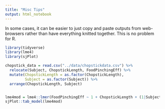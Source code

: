 ```yaml
---
title: "Misc Tips"
output: html_notebook
---
```


In some cases, it can be easier to just copy and paste outputs from web-browsers rather than have everything knitted together.
This is no problem for R.

```r
library(tidyverse)
library(lme4)
library(sjPlot)

chopstick_data = read.csv("../data/chopstickdata.csv") %>% 
  relocate(Subject, ChopstickLength, FoodPinchingEff) %>% 
  mutate(ChopstickLength = as.factor(ChopstickLength),
         Subject = as.factor(Subject)) %>% 
  arrange(ChopstickLength, Subject)


lme4mod = lme4::lmer(FoodPinchingEff ~ 1 + ChopstickLength + (1|Subject), data = chopstick_data)
sjPlot::tab_model(lme4mod)
```

